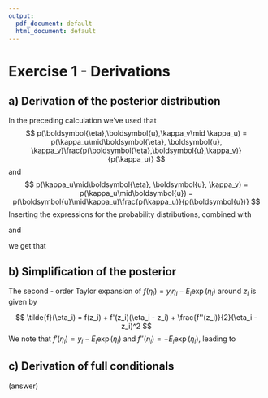```yaml
---
output:
  pdf_document: default
  html_document: default
---
```


\newcommand{\kappau}{\kappa_u}
\newcommand{\kappav}{\kappa_v}
\newcommand{\uvec}{\boldsymbol{u}}
\newcommand{\Rmat}{\boldsymbol{R}}
\newcommand{\yvec}{\boldsymbol{y}}
\newcommand{\Evec}{\boldsymbol{E}}
\newcommand{\etavec}{\boldsymbol{\eta}}

# Exercise 1 - Derivations

## a) Derivation of the posterior distribution


\begin{align*}
p(\etavec, \uvec, \kappa_u, \kappa_v \mid \yvec) &= \frac{p(\yvec \mid \etavec, \uvec, \kappa_u, \kappa_v)}{p(\yvec)}p(\etavec, \uvec, \kappa_u, \kappa_v) \\
& \propto p(\yvec \mid \etavec, \uvec, \kappa_u, \kappa_v)p(\etavec, \uvec, \kappa_v \mid \kappa_u)p(\kappa_u) \\
&= p(\yvec \mid \etavec, \uvec, \kappa_u, \kappa_v)p(\etavec, \uvec, \kappa_v)p(\kappa_u\mid\etavec, \uvec, \kappa_v) \\
&= p(\yvec \mid \etavec, \uvec, \kappa_u, \kappa_v)p(\etavec\mid\uvec,\kappa_v)p(\uvec, \kappa_v)p(\kappa_u\mid\etavec, \uvec, \kappa_v) \\
&= p(\yvec \mid \etavec, \uvec, \kappa_u, \kappa_v)p(\etavec\mid\uvec,\kappa_v)p(\uvec\mid\kappa_v)p(\kappa_v)p(\kappa_u\mid\etavec, \uvec, \kappa_v) \\
&= p(\yvec\mid\etavec)p(\etavec\mid\uvec,\kappa_v)p(\kappa_v)p(\uvec\mid\kappa_u)p(\kappa_u)
\end{align*}


In the preceding calculation we've used that
$$
p(\etavec,\uvec,\kappa_v\mid \kappa_u) = p(\kappa_u\mid\etavec, \uvec, \kappa_v)\frac{p(\etavec,\uvec,\kappa_v)}{p(\kappa_u)} 
$$
and 
$$
p(\kappa_u\mid\etavec, \uvec, \kappa_v) = p(\kappa_u\mid\uvec) =  p(\uvec\mid\kappa_u)\frac{p(\kappa_u)}{p(\uvec)}
$$
Inserting the expressions for the probability distributions, combined with 

\begin{align*}
p(\yvec\mid\etavec) &= \prod_{i=1}^n\frac{(E_i\exp(\eta_i))^{y_i}}{y_i!}\exp({-E_i\exp(\eta_i)}) \propto \exp(\sum_{i=1}^ny_ilog(E_i) + y_i\eta_i - E_i\exp(\eta_i)) \\ 
&\propto \exp(\sum_{i=1}^ny_i\eta_i - E_i\exp(\eta_i))
\end{align*}

and 


\begin{align*}
p(\kappa_u)p(\kappa_v) &= \frac{\beta_v^{\alpha_v}}{\Gamma(\alpha_v)}\frac{\beta_u^{\alpha_u}}{\Gamma(\alpha_u)}\kappa_v^{\alpha_v - 1}\kappa_u^{\alpha_u - 1}\exp(-\beta_v\kappa_v - \beta_u\kappa_u)\\ &\propto \kappa_v^{\alpha_v - 1}\kappa_u^{\alpha_u - 1}\exp(-\beta_v\kappa_v - \beta_u\kappa_u)
\end{align*}

we get that


\begin{align*}
p(\etavec, \uvec, \kappa_u, \kappa_v \mid \yvec) &\propto p(\yvec\mid\etavec)p(\etavec\mid\uvec,\kappa_v)p(\kappa_v)p(\uvec\mid\kappa_u)p(\kappa_u) \\
&\propto \kappa_v^{\alpha_v - 1 + \frac{n}{2}}\kappa_u^{\alpha_u - 1 + \frac{n-1}{2}}\times\\&\exp(-\beta_v\kappa_v - \beta_u\kappa_u - \frac{\kappa_u}{2}\uvec^T\Rmat\uvec - \frac{\kappa_v}{2}(\etavec - \uvec)^T(\etavec - \uvec) - \sum_{i=1}^ny_i\eta_i - E_i\exp(\eta_i)) \\
\end{align*}


## b) Simplification of the posterior

The second - order Taylor expansion of $f(\eta_i) = y_i\eta_i - E_i\exp(\eta_i)$ around $z_i$ is given by

$$
\tilde{f}(\eta_i) = f(z_i) + f'(z_i)(\eta_i - z_i) + \frac{f''(z_i)}{2}(\eta_i - z_i)^2
$$
We note that $f'(\eta_i) = y_i - E_i\exp(\eta_i)$ and $f''(\eta_i) = -E_i\exp(\eta_i)$, leading to 

\begin{align*}
\tilde{f}(\eta_i) &= y_iz_i - E_i\exp(z_i) + (y_i - E_i\exp(z_i))(\eta_i - z_i) - \frac{E_i}{2}(\eta^2 + 2\eta_iz_i + z_i^2) \\ &= E_i\exp(z_i)\left[z_i - \frac{z_i^2}{2} - 1\right] + \eta_i(y_i - E_i\exp(z_i)\left(z_i -1\right)) + \eta_i^2\frac{E_i\exp(z_i)}{2}
\end{align*}

## c) Derivation of full conditionals

(answer)

